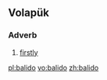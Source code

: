 ==Volapük==

===Adverb===
{{infl|vo|adverb}}

# [[firstly]]

[[pl:balido]]
[[vo:balido]]
[[zh:balido]]